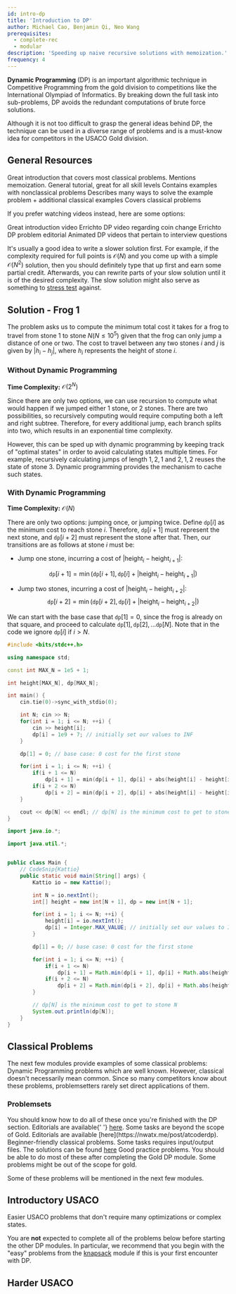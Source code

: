 ```yaml
---
id: intro-dp
title: 'Introduction to DP'
author: Michael Cao, Benjamin Qi, Neo Wang
prerequisites:
  - complete-rec
  - modular
description: 'Speeding up naive recursive solutions with memoization.'
frequency: 4
---
```

<FocusProblem problem='focus' />

**Dynamic Programming** (DP) is an important algorithmic technique in
Competitive Programming from the gold division to competitions like the
International Olympiad of Informatics. By breaking down the full task into
sub-problems, DP avoids the redundant computations of brute force solutions.

Although it is not too difficult to grasp the general ideas behind DP, the
technique can be used in a diverse range of problems and is a must-know idea for
competitors in the USACO Gold division.

## General Resources

<Resources>
	<Resource source="CPH" title="7 - DP" starred>
		Great introduction that covers most classical problems. Mentions
		memoization.
	</Resource>
	<Resource
		source="TC"
		title="DP from Novice to Advanced"
		url="dynamic-programming-from-novice-to-advanced"
	>
		General tutorial, great for all skill levels
	</Resource>
	<Resource source="CPC" title="6 - DP" url="06_dynamic_programming">
		Contains examples with nonclassical problems
	</Resource>
	<Resource source="CP2" title="3.5 - DP">
		Describes many ways to solve the example problem + additional classical examples
	</Resource>
	<Resource
		source="HR@HackerRank"
		title="DP"
		url="https://www.hackerrank.com/topics/dynamic-programming"
	>
		Covers classical problems
	</Resource>
</Resources>

If you prefer watching videos instead, here are some options:

<Resources>
	<Resource
		source="Youtube"
		title="Errichto DP #1 - Fibonacci, iteration vs recursion"
		url="https://www.youtube.com/watch?v=YBSt1jYwVfU"
	>
		Great introduction video
	</Resource>
	<Resource
		source="Youtube"
		title="Errichto DP #2 - Coin change, double counting"
		url="https://www.youtube.com/watch?v=1mtvm2ubHCY"
	>
		Errichto DP video regarding coin change
	</Resource>
	<Resource
		source="Youtube"
		title="Errichto DP #3 - Line of Wines"
		url="https://www.youtube.com/watch?v=pwpOC1dph6U"
	>
		Errichto DP problem editorial
	</Resource>
	<Resource
		source="Youtube"
		title="WilliamFiset DP Videos"
		url="https://www.youtube.com/watch?v=_tur2nPkIKo&list=PLDV1Zeh2NRsAsbafOroUBnNV8fhZa7P4u"
	>
		Animated DP videos that pertain to interview questions
	</Resource>
</Resources>

<Info title="Pro Tip">

It's usually a good idea to write a slower solution first. For example, if the
complexity required for full points is $\mathcal{O}(N)$ and you come up with a
simple $\mathcal{O}(N^2)$ solution, then you should definitely type that up
first and earn some partial credit. Afterwards, you can rewrite parts of your
slow solution until it is of the desired complexity. The slow solution might
also serve as something to [stress test](/general/debugging-lang#stress-testing)
against.

</Info>

## Solution - Frog 1

The problem asks us to compute the minimum total cost it takes for a frog to
travel from stone $1$ to stone $N (N \le 10^5)$ given that the frog can only
jump a distance of one or two. The cost to travel between any two stones $i$ and
$j$ is given by $|h_i - h_j|$, where $h_i$ represents the height of stone $i$.

### Without Dynamic Programming

**Time Complexity:** $\mathcal{O}(2^N)$

Since there are only two options, we can use recursion to compute what would
happen if we jumped either $1$ stone, or $2$ stones. There are two
possibilities, so recursively computing would require computing both a left and
right subtree. Therefore, for every additional jump, each branch splits into
two, which results in an exponential time complexity.

However, this can be sped up
with dynamic programming by keeping track of "optimal states" in order to avoid
calculating states multiple times. For example, recursively calculating jumps of length
$1,2,1$ and $2,1,2$ reuses the state of stone $3$. Dynamic programming provides
the mechanism to cache such states.

### With Dynamic Programming

**Time Complexity:** $\mathcal{O}(N)$

There are only two options: jumping once, or jumping twice. Define
$\texttt{dp}[i]$ as the minimum cost to reach stone $i$. Therefore,
$\texttt{dp}[i+1]$ must represent the next stone, and $\texttt{dp}[i+2]$ must
represent the stone after that. Then, our transitions are as follows at stone
$i$ must be:

- Jump one stone, incurring a cost of $|\text{height}_i - \text{height}_{i+1}|$:

  $$
  \texttt{dp}[i + 1] = \min(\texttt{dp}[i + 1], \texttt{dp}[i] + |\text{height}_i - \text{height}_{i + 1}|)
  $$

- Jump two stones, incurring a cost of
  $|\text{height}_i - \text{height}_{i + 2}|$:
  $$
  \texttt{dp}[i + 2] = \min(\texttt{dp}[i + 2], \texttt{dp}[i] + |\text{height}_i - \text{height}_{i + 2}|)
  $$

We can start with the base case that $\texttt{dp}[1] = 0$, since the frog is
already on that square, and proceed to calculate
$\texttt{dp}[1], \texttt{dp}[2], \ldots \texttt{dp}[N]$. Note that in the code
we ignore $\texttt{dp}[i]$ if $i>N$.

<LanguageSection>

<CPPSection>

```cpp
#include <bits/stdc++.h>

using namespace std;

const int MAX_N = 1e5 + 1;

int height[MAX_N], dp[MAX_N];

int main() {
	cin.tie(0)->sync_with_stdio(0);

	int N; cin >> N;
	for(int i = 1; i <= N; ++i) {
		cin >> height[i];
		dp[i] = 1e9 + 7; // initially set our values to INF
	}

	dp[1] = 0; // base case: 0 cost for the first stone

	for(int i = 1; i <= N; ++i) {
		if(i + 1 <= N)
			dp[i + 1] = min(dp[i + 1], dp[i] + abs(height[i] - height[i + 1]));
		if(i + 2 <= N)
			dp[i + 2] = min(dp[i + 2], dp[i] + abs(height[i] - height[i + 2]));
	}

	cout << dp[N] << endl; // dp[N] is the minimum cost to get to stone N
}
```

<!-- Thoughts on including frog 2? -->

</CPPSection>

<JavaSection>

```java
import java.io.*;

import java.util.*;


public class Main {
	// CodeSnip{Kattio}
	public static void main(String[] args) {
		Kattio io = new Kattio();

		int N = io.nextInt();
		int[] height = new int[N + 1], dp = new int[N + 1];

		for(int i = 1; i <= N; ++i) {
			height[i] = io.nextInt();
			dp[i] = Integer.MAX_VALUE; // initially set our values to INF
		}

		dp[1] = 0; // base case: 0 cost for the first stone

		for(int i = 1; i <= N; ++i) {
			if(i + 1 <= N)
				dp[i + 1] = Math.min(dp[i + 1], dp[i] + Math.abs(height[i] - height[i + 1]));
			if(i + 2 <= N)
				dp[i + 2] = Math.min(dp[i + 2], dp[i] + Math.abs(height[i] - height[i + 2]));
		}

		// dp[N] is the minimum cost to get to stone N
		System.out.println(dp[N]);
	}
}
```

</JavaSection>

</LanguageSection>

## Classical Problems

The next few modules provide examples of some classical problems: Dynamic
Programming problems which are well known. However, classical doesn't
necessarily mean common. Since so many competitors know about these problems,
problemsetters rarely set direct applications of them.

<!-- Solutions for most of these problems can be found in Chapter 7 of CPH.
 -->

### Problemsets

<!-- Dynamic Programming is a huge topic, so if you want more practice,  -->

<!-- Here are some other classical problemsets that we found interesting. -->

<Resources>
	<Resource
		source="CSES"
		title="DP Section"
		url="https://cses.fi/problemset/list/"
		starred
	>
		You should know how to do all of these once you're finished with the DP
		section. Editorials are available{' '}
		<a href="https://codeforces.com/blog/entry/70018">here</a>.
	</Resource>
	<Resource
		source="AC@AtCoder"
		title="DP Contest"
		url="https://atcoder.jp/contests/dp/tasks"
		starred
	>
		Some tasks are beyond the scope of Gold. Editorials are available [here](https://nwatx.me/post/atcoderdp).
	</Resource>
	<Resource
		source="CF@Codeforces"
		title="Beginner DP Contest"
		url="https://codeforces.com/blog/entry/86532"
	>
		Beginner-friendly classical problems. Some tasks requires input/output
		files. The solutions can be found <a href="https://github.com/Farrius/div3_dp_practice">here</a> 
	</Resource>
	<Resource
		source="CF@Codeforces"
		title="DP Practice Problems"
		url="https://codeforces.com/blog/entry/67679">
		Good practice problems. You should be able to do most of these after completing the Gold DP module. Some problems might be out of the scope for gold. 
	</Resource>
</Resources>

Some of these problems will be mentioned in the next few modules.

## Introductory USACO

Easier USACO problems that don't require many optimizations or complex states.

<Info title="Note - Ordering of DP Modules">

You are **not** expected to complete all of the problems below before starting
the other DP modules. In particular, we recommend that you begin with the "easy"
problems from the [knapsack](/gold/knapsack) module if this is your first
encounter with DP.

</Info>

<Problems problems="usacoEasy" />

## Harder USACO

<!-- Finish with some more challenging Dynamic Programming problems!  -->

<!-- Can be very difficult.  -->

<!-- You might want to try easier tasks in the next few modules first. -->

<!-- so skip around if you want. -->

<Problems problems="usacoPast" />
